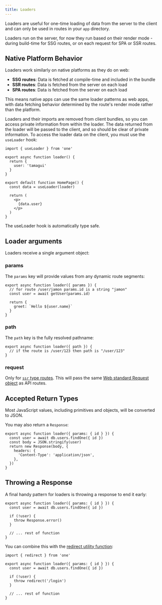 ```yaml
---
title: Loaders
---
```


Loaders are useful for one-time loading of data from the server to the client and can only be used in routes in your `app` directory.

Loaders run on the server, for now they run based on their render mode - during build-time for SSG routes, or on each request for SPA or SSR routes.

## Native Platform Behavior

Loaders work similarly on native platforms as they do on web:

- **SSG routes**: Data is fetched at compile-time and included in the bundle
- **SSR routes**: Data is fetched from the server on each load
- **SPA routes**: Data is fetched from the server on each load

This means native apps can use the same loader patterns as web apps, with data fetching behavior determined by the route's render mode rather than the platform.

Loaders and their imports are removed from client bundles, so you can access private information from within the loader. The data returned from the loader will be passed to the client, and so should be clear of private information. To access the loader data on the client, you must use the `useLoader` hook:

```tsx
import { useLoader } from 'one'

export async function loader() {
  return {
    user: 'tamagui'
  }
}

export default function HomePage() {
  const data = useLoader(loader)
  
  return (
    <p>
      {data.user}
    </p>
  )
}
```

The useLoader hook is automatically type safe.

## Loader arguments

Loaders receive a single argument object:

### params

 The `params` key will provide values from any dynamic route segments:

```tsx fileName=app/user/[id].tsx
export async function loader({ params }) {
  // for route /user/jamon params.id is a string "jamon"
  const user = await getUser(params.id)
  
  return {
    greet: `Hello ${user.name}`
  }
}
```

### path

The `path` key is the fully resolved pathname:

```tsx fileName=app/user/[id].tsx
export async function loader({ path }) {
  // if the route is /user/123 then path is "/user/123"
}
```

### request

Only for [`ssr` type routes](/docs/routing-modes#ssr). This will pass the same [Web standard Request object](https://developer.mozilla.org/en-US/docs/Web/API/Request) as API routes.

## Accepted Return Types

Most JavaScript values, including primitives and objects, will be converted to JSON.

You may also return a `Response`:

```tsx
export async function loader({ params: { id } }) {
  const user = await db.users.findOne({ id })
  const body = JSON.stringify(user)
  return new Response(body, {
    headers: {
      'Content-Type': 'application/json',
    },
  })
}
```

## Throwing a Response

A final handy pattern for loaders is throwing a response to end it early:

```tsx
export async function loader({ params: { id } }) {
  const user = await db.users.findOne({ id })

  if (!user) {
    throw Response.error()
  }
  
  // ... rest of function
}
```

You can combine this with the [redirect utility function](/docs/helpers-utility-functions#redirect):

```tsx
import { redirect } from 'one'

export async function loader({ params: { id } }) {
  const user = await db.users.findOne({ id })

  if (!user) {
    throw redirect('/login')
  }

  // ... rest of function
}
```
